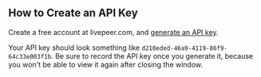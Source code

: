 
<DocsLayout>


## How to Create an API Key

Create a free account at livepeer.com, and
[generate an API key](https://livepeer.com/app/user/keys).

Your API key should look something like `d210eded-46a9-4119-86f9-64c33e003f1b`.
Be sure to record the API key once you generate it, because you won't be able to
view it again after closing the window.

</DocsLayout>

